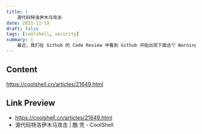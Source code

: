 ```yaml
---
title: |
    源代码特洛伊木马攻击
date: 2021-11-19
draft: false
tags: [coolshell, security]
summary: |
    最近，我们在 Github 的 Code Review 中看到 Github 开始出现下面这个 Warning 信息—— “This file contains bidirectional Unicode text that may be interpreted or compiled differently than what appears below.”也就是说我们的代码中有一些 bidirectional unicode 的文本，中文直译作 “双向文本”，意思是一些语言是从左到右的，而另一些则是是从右到左的（如：阿拉伯语），如果同一个文件里，即有从左向右的文本也有从右向左文本两种的混搭，那么，就叫bi-direction。术语通常缩写为“ BiDi ”或“ bidi ”。使用双向文本对于中国人来说并不陌生，因为中文又可以从左到右，也可以从右到左，还可以从上到下。
---
```


## Content

https://coolshell.cn/articles/21649.html

## Link Preview

- https://coolshell.cn/articles/21649.html
- 源代码特洛伊木马攻击 | 酷 壳 - CoolShell
